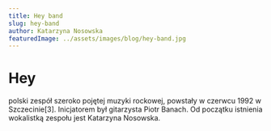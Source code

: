 ```yaml
---
title: Hey band
slug: hey-band
author: Katarzyna Nosowska
featuredImage: ../assets/images/blog/hey-band.jpg
---
```

# Hey
polski zespół szeroko pojętej muzyki rockowej, powstały w czerwcu 1992 w Szczecinie[3]. Inicjatorem był gitarzysta Piotr Banach. Od początku istnienia wokalistką zespołu jest Katarzyna Nosowska.